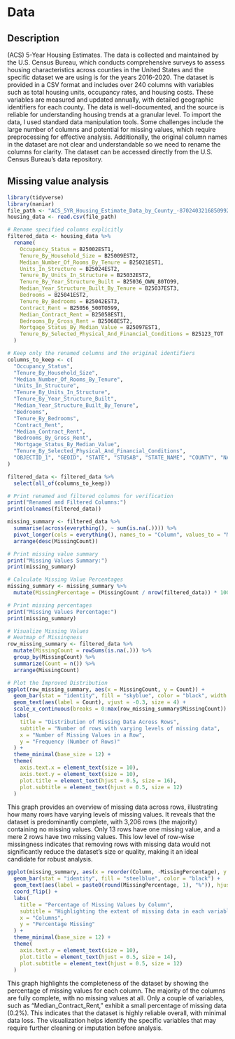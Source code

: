 # Data

## Description
(ACS) 5-Year Housing Estimates. The data is collected and maintained by the U.S. 
Census Bureau, which conducts comprehensive surveys to assess housing 
characteristics across counties in the United States and the specific dataset we 
are using is for the years 2016-2020. The dataset is provided in a CSV format and 
includes over 240 columns with variables such as total housing units, occupancy 
rates, and housing costs. These variables are measured and updated annually, 
with detailed geographic identifiers for each county. The data is 
well-documented, and the source is reliable for understanding housing trends at 
a granular level. To import the data, I used standard data manipulation tools. 
Some challenges include the large number of columns and potential for missing 
values, which require preprocessing for effective analysis. Additionally, the 
original column names in the dataset are not clear and understandable so we need 
to rename the columns for clarity. The dataset can be accessed directly from the 
U.S. Census Bureau's data repository.

## Missing value analysis
```r
library(tidyverse)  
library(naniar) 
file_path <- "ACS_5YR_Housing_Estimate_Data_by_County_-8702403216850992228.csv"
housing_data <- read.csv(file_path)

# Rename specified columns explicitly
filtered_data <- housing_data %>%
  rename(
    Occupancy_Status = B25002EST1,
    Tenure_By_Household_Size = B25009EST2,
    Median_Number_Of_Rooms_By_Tenure = B25021EST1,
    Units_In_Structure = B25024EST2,
    Tenure_By_Units_In_Structure = B25032EST2,
    Tenure_By_Year_Structure_Built = B25036_OWN_80TO99,
    Median_Year_Structure_Built_By_Tenure = B25037EST3,
    Bedrooms = B25041EST2,
    Tenure_By_Bedrooms = B25042EST3,
    Contract_Rent = B25056_500TO599,
    Median_Contract_Rent = B25058EST1,
    Bedrooms_By_Gross_Rent = B25068EST2,
    Mortgage_Status_By_Median_Value = B25097EST1,
    Tenure_By_Selected_Physical_And_Financial_Conditions = B25123_TOT
  )

# Keep only the renamed columns and the original identifiers
columns_to_keep <- c(
  "Occupancy_Status",
  "Tenure_By_Household_Size",
  "Median_Number_Of_Rooms_By_Tenure",
  "Units_In_Structure",
  "Tenure_By_Units_In_Structure",
  "Tenure_By_Year_Structure_Built",
  "Median_Year_Structure_Built_By_Tenure",
  "Bedrooms",
  "Tenure_By_Bedrooms",
  "Contract_Rent",
  "Median_Contract_Rent",
  "Bedrooms_By_Gross_Rent",
  "Mortgage_Status_By_Median_Value",
  "Tenure_By_Selected_Physical_And_Financial_Conditions",
  "OBJECTID_1", "GEOID", "STATE", "STUSAB", "STATE_NAME", "COUNTY", "NAME"
)

filtered_data <- filtered_data %>%
  select(all_of(columns_to_keep))

# Print renamed and filtered columns for verification
print("Renamed and Filtered Columns:")
print(colnames(filtered_data))
```

```r
missing_summary <- filtered_data %>%
  summarise(across(everything(), ~ sum(is.na(.)))) %>%
  pivot_longer(cols = everything(), names_to = "Column", values_to = "MissingCount") %>%
  arrange(desc(MissingCount))

# Print missing value summary
print("Missing Values Summary:")
print(missing_summary)

# Calculate Missing Value Percentages
missing_summary <- missing_summary %>%
  mutate(MissingPercentage = (MissingCount / nrow(filtered_data)) * 100)

# Print missing percentages
print("Missing Values Percentage:")
print(missing_summary)

# Visualize Missing Values
# Heatmap of Missingness
row_missing_summary <- filtered_data %>%
  mutate(MissingCount = rowSums(is.na(.))) %>%
  group_by(MissingCount) %>%
  summarize(Count = n()) %>%
  arrange(MissingCount)

# Plot the Improved Distribution
ggplot(row_missing_summary, aes(x = MissingCount, y = Count)) +
  geom_bar(stat = "identity", fill = "skyblue", color = "black", width = 0.8) +
  geom_text(aes(label = Count), vjust = -0.3, size = 4) +
  scale_x_continuous(breaks = 0:max(row_missing_summary$MissingCount)) +
  labs(
    title = "Distribution of Missing Data Across Rows",
    subtitle = "Number of rows with varying levels of missing data",
    x = "Number of Missing Values in a Row",
    y = "Frequency (Number of Rows)"
  ) +
  theme_minimal(base_size = 12) +
  theme(
    axis.text.x = element_text(size = 10),
    axis.text.y = element_text(size = 10),
    plot.title = element_text(hjust = 0.5, size = 16),
    plot.subtitle = element_text(hjust = 0.5, size = 12)
  )

```
This graph provides an overview of missing data across rows, illustrating how 
many rows have varying levels of missing values. It reveals that the dataset is 
predominantly complete, with 3,206 rows (the majority) containing no missing 
values. Only 13 rows have one missing value, and a mere 2 rows have two missing 
values. This low level of row-wise missingness indicates that removing rows 
with missing data would not significantly reduce the dataset's size or quality, 
making it an ideal candidate for robust analysis.

```r
ggplot(missing_summary, aes(x = reorder(Column, -MissingPercentage), y = MissingPercentage)) +
  geom_bar(stat = "identity", fill = "steelblue", color = "black") +
  geom_text(aes(label = paste0(round(MissingPercentage, 1), "%")), hjust = -0.1, size = 3.5) +
  coord_flip() +
  labs(
    title = "Percentage of Missing Values by Column",
    subtitle = "Highlighting the extent of missing data in each variable",
    x = "Columns",
    y = "Percentage Missing"
  ) +
  theme_minimal(base_size = 12) +
  theme(
    axis.text.y = element_text(size = 10),
    plot.title = element_text(hjust = 0.5, size = 14),
    plot.subtitle = element_text(hjust = 0.5, size = 12)
  )

```
This graph highlights the completeness of the dataset by showing the percentage
of missing values for each column. The majority of the columns are fully 
complete, with no missing values at all. Only a couple of variables, such as 
"Median_Contract_Rent," exhibit a small percentage of missing data (0.2%). 
This indicates that the dataset is highly reliable overall, with minimal data 
loss. The visualization helps identify the specific variables that may require 
further cleaning or imputation before analysis.